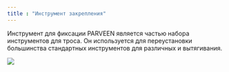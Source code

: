 ```yaml
---
title : "Инструмент закрепления"
---
```


Инструмент для фиксации PARVEEN является частью набора инструментов для троса. Он используется для переустановки большинства стандартных инструментов для различных и вытягивания.

<img src="./pinning-tool.png" />